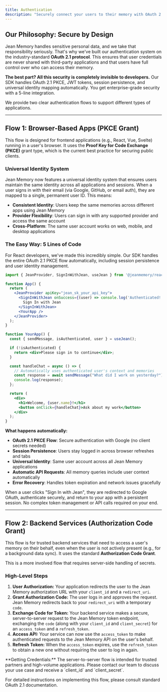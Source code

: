 ```yaml
---
title: Authentication
description: "Securely connect your users to their memory with OAuth 2.1."
---
```


## Our Philosophy: Secure by Design

Jean Memory handles sensitive personal data, and we take that responsibility seriously. That's why we've built our authentication system on the industry-standard **OAuth 2.1 protocol**. This ensures that user credentials are never shared with third-party applications and that users have full control over who can access their memory.

**The best part? All this security is completely invisible to developers.** Our SDK handles OAuth 2.1 PKCE, JWT tokens, session persistence, and universal identity mapping automatically. You get enterprise-grade security with a 5-line integration.

We provide two clear authentication flows to support different types of applications.

---

## Flow 1: Browser-Based Apps (PKCE Grant)

This flow is designed for frontend applications (e.g., React, Vue, Svelte) running in a user's browser. It uses the **Proof Key for Code Exchange (PKCE)** grant type, which is the current best practice for securing public clients.

### Universal Identity System

Jean Memory now features a universal identity system that ensures users maintain the same identity across all applications and sessions. When a user signs in with their email (via Google, GitHub, or email auth), they are mapped to a single, permanent user ID. This means:

- **Consistent Identity**: Users keep the same memories across different apps using Jean Memory
- **Provider Flexibility**: Users can sign in with any supported provider and access the same account
- **Cross-Platform**: The same user account works on web, mobile, and desktop applications

### The Easy Way: 5 Lines of Code

For React developers, we've made this incredibly simple. Our SDK handles the entire OAuth 2.1 PKCE flow automatically, including session persistence and user identity management.

```jsx
import { JeanProvider, SignInWithJean, useJean } from '@jeanmemory/react';

function App() {
  return (
    <JeanProvider apiKey="jean_sk_your_api_key">
      <SignInWithJean onSuccess={(user) => console.log('Authenticated!')}>
        Sign In with Jean
      </SignInWithJean>
      <YourApp />
    </JeanProvider>
  );
}

function YourApp() {
  const { sendMessage, isAuthenticated, user } = useJean();

  if (!isAuthenticated) {
    return <div>Please sign in to continue</div>;
  }

  const handleChat = async () => {
    // Automatically uses authenticated user's context and memories
    const response = await sendMessage("What did I work on yesterday?");
    console.log(response);
  };

  return (
    <div>
      <h1>Welcome, {user.name}!</h1>
      <button onClick={handleChat}>Ask about my work</button>
    </div>
  );
}
```

**What happens automatically:**
- **OAuth 2.1 PKCE Flow**: Secure authentication with Google (no client secrets needed)
- **Session Persistence**: Users stay logged in across browser refreshes and tabs
- **Universal Identity**: Same user account across all Jean Memory applications
- **Automatic API Requests**: All memory queries include user context automatically
- **Error Recovery**: Handles token expiration and network issues gracefully

When a user clicks "Sign In with Jean", they are redirected to Google OAuth, authenticate securely, and return to your app with a persistent session. No complex token management or API calls required on your end.

---

## Flow 2: Backend Services (Authorization Code Grant)

This flow is for trusted backend services that need to access a user's memory on their behalf, even when the user is not actively present (e.g., for a background data sync). It uses the standard **Authorization Code Grant**.

This is a more involved flow that requires server-side handling of secrets.

### High-Level Steps

1.  **User Authorization:** Your application redirects the user to the Jean Memory authorization URL with your `client_id` and a `redirect_uri`.
2.  **Grant Authorization Code:** The user logs in and approves the request. Jean Memory redirects back to your `redirect_uri` with a temporary `code`.
3.  **Exchange Code for Token:** Your backend service makes a secure, server-to-server request to the Jean Memory token endpoint, exchanging the `code` (along with your `client_id` and `client_secret`) for an `access_token` and a `refresh_token`.
4.  **Access API:** Your service can now use the `access_token` to make authenticated requests to the Jean Memory API on the user's behalf.
5.  **Refresh Token:** When the `access_token` expires, use the `refresh_token` to obtain a new one without requiring the user to log in again.

<Info>
  **Getting Credentials:** The server-to-server flow is intended for trusted partners and high-volume applications. Please contact our team to discuss your use case and receive a `client_id` and `client_secret`.
</Info>

For detailed instructions on implementing this flow, please consult standard OAuth 2.1 documentation.
